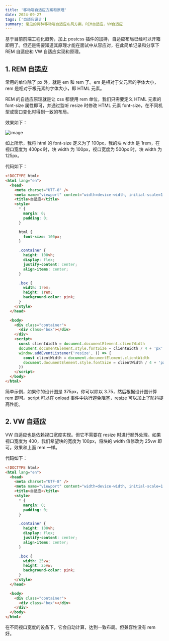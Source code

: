 ```yaml
---
title: '移动端自适应方案和原理'
date: 2024-09-27
tags: ['自适应设计']
summary: 常见的两种移动端自适应布局方案，REM自适应，VW自适应
---
```


基于目前前端工程化趋势，加上 postcss 插件的加持，自适应布局已经可以开箱即用了。但还是需要知道其原理才能在面试中从容应对，在此简单记录和分享下 REM 自适应和 VW 自适应实现和原理。

## 1. REM 自适应

常用的单位除了 px 外，就是 em 和 rem 了。em 是相对于父元素的字体大小，rem 是相对于根元素的字体大小，即 HTML 元素。

REM 的自适应原理就是让 css 都使用 rem 单位，我们只需要定义 HTML 元素的 font-size 属性即可，并通过监听 resize 时修改 HTML 元素 font-size，在不同机型或窗口变化时得到一致的布局。

效果如下：

![image](https://s2.loli.net/2024/09/27/sQKOTwmShzGog82.gif)

如上所示，我将 html 的 font-size 定义为了 100px，我的块 width 是 1rem，在视口宽度为 400px 时，块 width 为 100px，视口宽度为 500px 时，块 width 为 125px。

代码如下：

```html
<!DOCTYPE html>
<html lang="en">
  <head>
    <meta charset="UTF-8" />
    <meta name="viewport" content="width=device-width, initial-scale=1.0" />
    <title>自适应</title>
    <style>
      * {
        margin: 0;
        padding: 0;
      }

      html {
        font-size: 100px;
      }

      .container {
        height: 100vh;
        display: flex;
        justify-content: center;
        align-items: center;
      }

      .box {
        width: 1rem;
        height: 1rem;
        background-color: pink;
      }
    </style>
  </head>

  <body>
    <div class="container">
      <div class="box"></div>
    </div>
    <script>
      const clientWidth = document.documentElement.clientWidth
      document.documentElement.style.fontSize = clientWidth / 4 + 'px'
      window.addEventListener('resize', () => {
        const clientWidth = document.documentElement.clientWidth
        document.documentElement.style.fontSize = clientWidth / 4 + 'px'
      })
    </script>
  </body>
</html>
```

简单示例，如果你的设计图是 375px，你可以除以 3.75，然后根据设计图计算 rem 即可。script 可以在 onload 事件中执行避免阻塞，resize 可以加上了防抖提高性能。

## 2. VW 自适应

VW 自适应也是依赖视口宽度实现。但它不需要在 resize 时进行额外处理。如果视口宽度为 400，我们希望块的宽度为 100px，将块的 width 值修改为 25vw 即可。效果和上面 rem 一样。

代码如下：

```html
<!DOCTYPE html>
<html lang="en">
  <head>
    <meta charset="UTF-8" />
    <meta name="viewport" content="width=device-width, initial-scale=1.0" />
    <title>自适应</title>
    <style>
      * {
        margin: 0;
        padding: 0;
      }

      .container {
        height: 100vh;
        display: flex;
        justify-content: center;
        align-items: center;
      }

      .box {
        width: 25vw;
        height: 25vw;
        background-color: pink;
      }
    </style>
  </head>

  <body>
    <div class="container">
      <div class="box"></div>
    </div>
  </body>
</html>
```

在不同视口宽度的设备下，它会自动计算，达到一致布局。但兼容性没有 rem 好。
